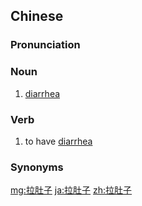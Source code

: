 ==Chinese==
{{zh-forms|type=12|to pull; to excrete}}

===Pronunciation===
{{zh-pron
|m=lādùzi
|m-s=na1du4zi3
|c=laai1 tou5 zi2
|cat=n
}}

===Noun===
{{zh-noun}}

# {{lb|zh|colloquial}} [[diarrhea]]

===Verb===
{{zh-verb}}

# {{lb|zh|colloquial}} to have [[diarrhea]]

===Synonyms===
{{zh-dial|腹瀉}}

[[mg:拉肚子]]
[[ja:拉肚子]]
[[zh:拉肚子]]